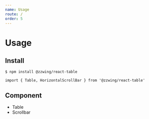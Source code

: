 ```yaml
---
name: Usage
route: /
order: 5
---
```


# Usage

## Install

`$ npm install @zzwing/react-table`

`import { Table, HorizontalScrollBar } from '@zzwing/react-table'`

## Component

- <Link to="/table">Table</Link>
- <Link to="/scrollbar">Scrollbar</Link>
